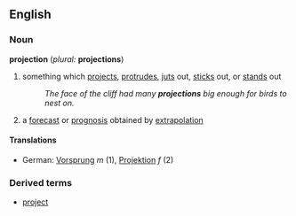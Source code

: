 ==English==
===Noun===
'''projection''' (''plural:'' '''projections''')
# something which [[project]]s, [[protrude]]s, [[juts]] out, [[stick]]s out, or [[stand]]s out
#:''The face of the cliff had many '''projections''' big enough for birds to nest on.''
# a [[forecast]] or [[prognosis]] obtained by [[extrapolation]]
====Translations====
*German: [[Vorsprung]] ''m'' (1), [[Projektion]] ''f'' (2)
===Derived terms===
*[[project]]